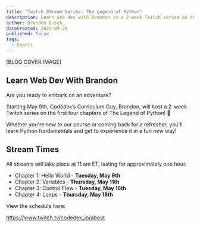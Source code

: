 ```yaml
---
title: "Twitch Stream Series: The Legend of Python"
description: Learn web dev with Brandon in a 2-week Twitch series on the first 4 chapters of The Legend of Python!
author: Brandon Dusch
dateCreated: 2023-04-26
published: false
tags:
  - Events
---
```


[BLOG COVER IMAGE]

## Learn Web Dev With Brandon

Are you ready to embark on an adventure?

Starting May 9th, Codédex’s Curriculum Guy, Brandon, will host a 2-week Twitch series on the first four chapters of The Legend of Python! 🐍

Whether you're new to our course or coming back for a refresher, you'll learn Python fundamentals and get to experience it in a fun new way!

## Stream Times

All streams will take place at 11 am ET, lasting for approximately one hour.

- Chapter 1: Hello World - **Tuesday, May 9th**
- Chapter 2: Variables - **Thursday, May 11th**
- Chapter 3: Control Flow - **Tuesday, May 16th**
- Chapter 4: Loops - **Thursday, May 18th**

View the schedule here: 

https://www.twitch.tv/codedex_io/about
